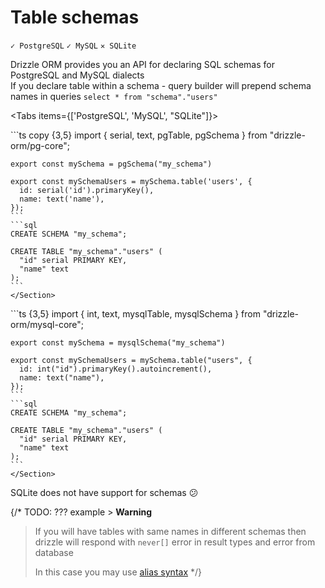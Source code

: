
# Table schemas

`✓ PostgreSQL` `✓ MySQL` `✕ SQLite`

Drizzle ORM provides you an API for declaring SQL schemas for PostgreSQL and MySQL dialects  
If you declare table within a schema - query builder will prepend schema names in queries `select * from "schema"."users"`

<Tabs items={['PostgreSQL', 'MySQL', "SQLite"]}>
  <Tab>
    <Section>
    ```ts copy {3,5}
    import { serial, text, pgTable, pgSchema } from "drizzle-orm/pg-core";

    export const mySchema = pgSchema("my_schema")

    export const mySchemaUsers = mySchema.table('users', {
      id: serial('id').primaryKey(),
      name: text('name'),
    });
    ```
    ```sql
    CREATE SCHEMA "my_schema";

    CREATE TABLE "my_schema"."users" (
      "id" serial PRIMARY KEY,
      "name" text
    );
    ```
    </Section>
  </Tab>
  <Tab>
    <Section>
    ```ts {3,5}
    import { int, text, mysqlTable, mysqlSchema } from "drizzle-orm/mysql-core";

    export const mySchema = mysqlSchema("my_schema")

    export const mySchemaUsers = mySchema.table("users", {
      id: int("id").primaryKey().autoincrement(),
      name: text("name"),
    });
    ```
    ```sql
    CREATE SCHEMA "my_schema";

    CREATE TABLE "my_schema"."users" (
      "id" serial PRIMARY KEY,
      "name" text
    );
    ```
    </Section>
  </Tab>
  <Tab>
  SQLite does not have support for schemas 😕
  </Tab>
</Tabs>

{/* TODO: ??? example > **Warning**
> If you will have tables with same names in different schemas then drizzle will respond with `never[]` error in result types and error from database
>
> In this case you may use [alias syntax](./joins#join-aliases-and-self-joins) */}
